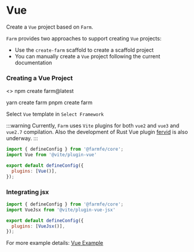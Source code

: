 
# Vue

Create a `Vue` project based on `Farm`.

`Farm` provides two approaches to support creating `Vue` projects: 
- Use the `create-farm` scaffold to create a scaffold project
- You can manually create a `Vue` project following the current documentation

### Creating a Vue Project

<>
    <Tabs>
          <TabItem value="npm" label="npm">
              <CodeBlock>npm create farm@latest</CodeBlock>
              </TabItem>

  <TabItem value="yarn" label="yarn">
          <CodeBlock>yarn create farm</CodeBlock>
              </TabItem>
  <TabItem value="pnpm" label="pnpm">
          <CodeBlock>pnpm create farm</CodeBlock>
              </TabItem>
          </Tabs>
</>

Select `Vue` template in `Select Framework`

:::warning
Currently, `Farm` uses `Vite` plugins for both `vue2` and `vue3` and `vue2.7` compilation. Also the development of Rust Vue plugin [fervid](https://github.com/phoenix-ru/fervid) is also underway.
:::

```javascript title="farm.config.ts"
import { defineConfig } from '@farmfe/core';
import Vue from '@vite/plugin-vue'

export default defineConfig({
  plugins: [Vue()],
});
```

### Integrating jsx

```javascript title="farm.config.ts"
import { defineConfig } from '@farmfe/core';
import VueJsx from '@vite/plugin-vue-jsx'

export default defineConfig({
  plugins: [VueJsx()],
});
```

For more example details: [Vue Example](https://github.com/farm-fe/farm/tree/main/examples/vite-adapter-vue)
